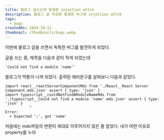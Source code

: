```yaml
---
title: 블로그 글쓰는데 발생한 injection attck
description: 블로그 글 작성중 발생한 버그와 injection attck
tags:
  - bugs
createdAt: 2024-10-11
thumbnail: /thumbnails/bugs.webp
---
```

이번에 블로그 글을 쓰면서 독특한 버그를 발견하게 되었다. 

글을 쓰는 중, 제목을 다음과 같이 적게 되었는데

```null
`Could not find a module 'name'`
```

블로그가 먹통이 나게 되었다. 출력된 에러문구를 살펴보니 다음과 같았다. 

```node
import react__reactServerComponentMdx from './React__React Server Component.mdx.json' assert { type: 'json' }
import typescript__couldNotFindAModuleNameMdx from './typescript__Could not find a module 'name'.mdx.json' assert { type: 'json' }
		   ^
Error: 
  × Expected ';', got 'name'

```

처음에는 mdx파일의 변환이 제대로 이루어지지 않은 줄 알았다. 내가 어떤 이유로 property를 누라